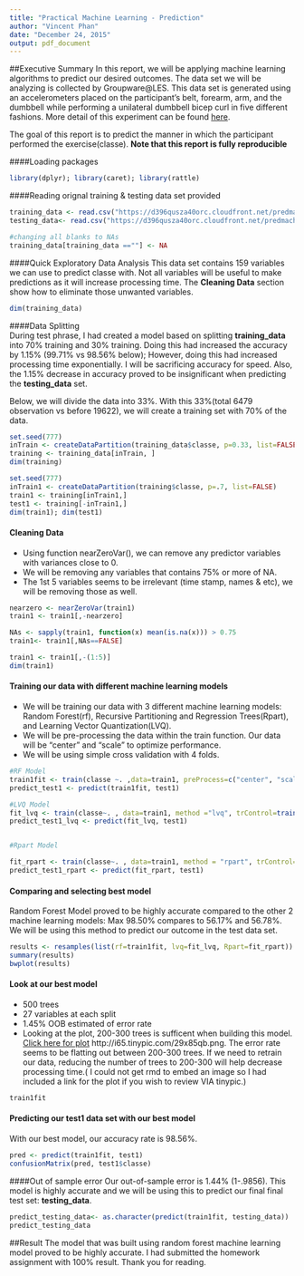 ```yaml
---
title: "Practical Machine Learning - Prediction"
author: "Vincent Phan"
date: "December 24, 2015"
output: pdf_document
---
```


##Executive Summary
In this report, we will be applying machine learning algorithms to predict our desired outcomes. The data set we will be analyzing is collected by Groupware@LES. This data set is generated using an accelerometers placed on the participant's belt, forearm, arm, and the dumbbell while performing a unilateral dumbbell bicep curl in five different fashions. More detail of this experiment can be found [here](http://groupware.les.inf.puc-rio.br/har).  

The goal of this report is to predict the manner in which the participant performed the exercise(classe). **Note that this report is fully reproducible**

####Loading packages
```r
library(dplyr); library(caret); library(rattle)
```

####Reading orignal training & testing data set provided
```r
training_data <- read.csv("https://d396qusza40orc.cloudfront.net/predmachlearn/pml-training.csv")
testing_data<- read.csv("https://d396qusza40orc.cloudfront.net/predmachlearn/pml-testing.csv")

#changing all blanks to NAs
training_data[training_data ==""] <- NA
```


####Quick Exploratory Data Analysis
This data set contains 159 variables we can use to predict classe with. Not all variables will be useful to make predictions as it will increase processing time. The **Cleaning Data** section show how to eliminate those unwanted variables.
```r
dim(training_data)
```


####Data Splitting  
During test phrase, I had created a model based on splitting **training_data** into 70% training and 30% training. Doing this had increased the accuracy by 1.15% (99.71% vs 98.56% below); However, doing this had increased processing time exponentially. I will be sacrificing accuracy for speed. Also, the 1.15% decrease in accuracy proved to be insignificant when predicting the **testing_data** set.

Below, we will divide the data into 33%. With this 33%(total 6479 observation vs before 19622), we will create a training set with 70% of the data.

```r
set.seed(777)
inTrain <- createDataPartition(training_data$classe, p=0.33, list=FALSE)
training <- training_data[inTrain, ]
dim(training)

set.seed(777)
inTrain1 <- createDataPartition(training$classe, p=.7, list=FALSE)
train1 <- training[inTrain1,]
test1 <- training[-inTrain1,]
dim(train1); dim(test1)
```

#### Cleaning Data  
* Using function nearZeroVar(), we can remove any predictor variables with variances close to 0.  
* We will be removing any variables that contains 75% or more of NA.  
* The 1st 5 variables seems to be irrelevant (time stamp, names & etc), we will be removing those as well.

```r
nearzero <- nearZeroVar(train1)
train1 <- train1[,-nearzero]

NAs <- sapply(train1, function(x) mean(is.na(x))) > 0.75
train1<- train1[,NAs==FALSE]

train1 <- train1[,-(1:5)]
dim(train1)

```

#### Training our data with different machine learning models
* We will be training our data with 3 different machine learning models: Random Forest(rf), Recursive Partitioning and Regression Trees(Rpart), and Learning Vector Quantization(LVQ). 
* We will be pre-processing the data within the train function. Our data will be "center" and "scale" to optimize performance. 
* We will be using simple cross validation with 4 folds.
```r
#RF Model
train1fit <- train(classe ~. ,data=train1, preProcess=c("center", "scale"),method="rf", trControl=trainControl(method = "cv", number = 4))
predict_test1 <- predict(train1fit, test1)

#LVQ Model
fit_lvq <- train(classe~. , data=train1, method ="lvq", trControl=trainControl(method = "cv", number = 4))
predict_test1_lvq <- predict(fit_lvq, test1)


#Rpart Model

fit_rpart <- train(classe~. , data=train1, method = "rpart", trControl=trainControl(method = "cv", number = 4))
predict_test1_rpart <- predict(fit_rpart, test1)

```

#### Comparing and selecting best model
Random Forest Model proved to be highly accurate compared to the other 2 machine learning models: Max 98.50% compares to 56.17% and 56.78%. We will be using this method to predict our outcome in the test data set.
```r
results <- resamples(list(rf=train1fit, lvq=fit_lvq, Rpart=fit_rpart))
summary(results)
bwplot(results)
```

#### Look at our best model
* 500 trees
* 27 variables at each split
* 1.45% OOB estimated of error rate
* Looking at the plot, 200-300 trees is sufficent when building this model. [Click here for plot](http://i65.tinypic.com/29x85qb.png) http://i65.tinypic.com/29x85qb.png. The error rate seems to be flatting out between 200-300 trees. If we need to retrain our data, reducing the number of trees to 200-300 will help decrease processing time.( I could not get rmd to embed an image so I had included a link for the plot if you wish to review VIA tinypic.)

```r
train1fit
```

#### Predicting our test1 data set with our best model
With our best model, our accuracy rate is 98.56%. 
```r
pred <- predict(train1fit, test1)
confusionMatrix(pred, test1$classe)
```

####Out of sample error
Our out-of-sample error is 1.44% (1-.9856). This model is highly accurate and we will be using this to predict our final final test set: **testing_data**.

```r
predict_testing_data<- as.character(predict(train1fit, testing_data))
predict_testing_data
```

##Result
The model that was built using random forest machine learning model proved to be highly accurate. I had submitted the homework assignment with 100% result. Thank you for reading.



